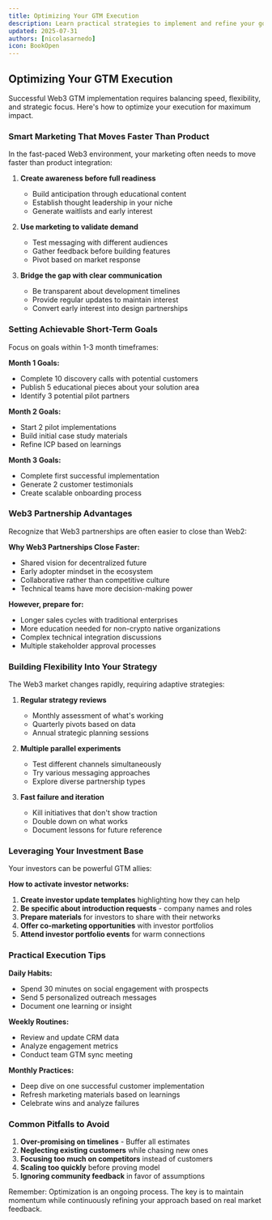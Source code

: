 ```yaml
---
title: Optimizing Your GTM Execution
description: Learn practical strategies to implement and refine your go-to-market approach
updated: 2025-07-31
authors: [nicolasarnedo]
icon: BookOpen
---
```


## Optimizing Your GTM Execution

Successful Web3 GTM implementation requires balancing speed, flexibility, and strategic focus. Here's how to optimize your execution for maximum impact.

### Smart Marketing That Moves Faster Than Product

In the fast-paced Web3 environment, your marketing often needs to move faster than product integration:

1. **Create awareness before full readiness**
   - Build anticipation through educational content
   - Establish thought leadership in your niche
   - Generate waitlists and early interest

2. **Use marketing to validate demand**
   - Test messaging with different audiences
   - Gather feedback before building features
   - Pivot based on market response

3. **Bridge the gap with clear communication**
   - Be transparent about development timelines
   - Provide regular updates to maintain interest
   - Convert early interest into design partnerships

### Setting Achievable Short-Term Goals

Focus on goals within 1-3 month timeframes:

**Month 1 Goals:**
- Complete 10 discovery calls with potential customers
- Publish 5 educational pieces about your solution area
- Identify 3 potential pilot partners

**Month 2 Goals:**
- Start 2 pilot implementations
- Build initial case study materials
- Refine ICP based on learnings

**Month 3 Goals:**
- Complete first successful implementation
- Generate 2 customer testimonials
- Create scalable onboarding process

### Web3 Partnership Advantages

Recognize that Web3 partnerships are often easier to close than Web2:

**Why Web3 Partnerships Close Faster:**
- Shared vision for decentralized future
- Early adopter mindset in the ecosystem
- Collaborative rather than competitive culture
- Technical teams have more decision-making power

**However, prepare for:**
- Longer sales cycles with traditional enterprises
- More education needed for non-crypto native organizations
- Complex technical integration discussions
- Multiple stakeholder approval processes

### Building Flexibility Into Your Strategy

The Web3 market changes rapidly, requiring adaptive strategies:

1. **Regular strategy reviews**
   - Monthly assessment of what's working
   - Quarterly pivots based on data
   - Annual strategic planning sessions

2. **Multiple parallel experiments**
   - Test different channels simultaneously
   - Try various messaging approaches
   - Explore diverse partnership types

3. **Fast failure and iteration**
   - Kill initiatives that don't show traction
   - Double down on what works
   - Document lessons for future reference

### Leveraging Your Investment Base

Your investors can be powerful GTM allies:

**How to activate investor networks:**
1. **Create investor update templates** highlighting how they can help
2. **Be specific about introduction requests** - company names and roles
3. **Prepare materials** for investors to share with their networks
4. **Offer co-marketing opportunities** with investor portfolios
5. **Attend investor portfolio events** for warm connections

### Practical Execution Tips

**Daily Habits:**
- Spend 30 minutes on social engagement with prospects
- Send 5 personalized outreach messages
- Document one learning or insight

**Weekly Routines:**
- Review and update CRM data
- Analyze engagement metrics
- Conduct team GTM sync meeting

**Monthly Practices:**
- Deep dive on one successful customer implementation
- Refresh marketing materials based on learnings
- Celebrate wins and analyze failures

### Common Pitfalls to Avoid

1. **Over-promising on timelines** - Buffer all estimates
2. **Neglecting existing customers** while chasing new ones
3. **Focusing too much on competitors** instead of customers
4. **Scaling too quickly** before proving model
5. **Ignoring community feedback** in favor of assumptions

Remember: Optimization is an ongoing process. The key is to maintain momentum while continuously refining your approach based on real market feedback.
